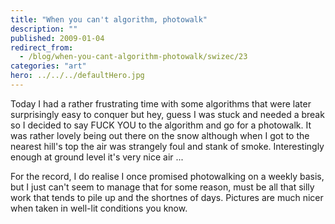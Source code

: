 ```yaml
---
title: "When you can't algorithm, photowalk"
description: ""
published: 2009-01-04
redirect_from:
  - /blog/when-you-cant-algorithm-photowalk/swizec/23
categories: "art"
hero: ../../../defaultHero.jpg
---
```


Today I had a rather frustrating time with some algorithms that were later surprisingly easy to conquer but hey, guess I was stuck and needed a break so I decided to say FUCK YOU to the algorithm and go for a photowalk. It was rather lovely being out there on the snow although when I got to the nearest hill's top the air was strangely foul and stank of smoke. Interestingly enough at ground level it's very nice air ...

For the record, I do realise I once promised photowalking on a weekly basis, but I just can't seem to manage that for some reason, must be all that silly work that tends to pile up and the shortnes of days. Pictures are much nicer when taken in well-lit conditions you know.
